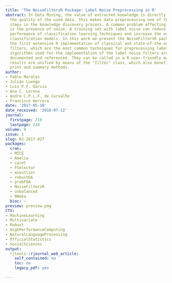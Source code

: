 ```yaml
---
title: 'The NoiseFiltersR Package: Label Noise Preprocessing in R'
abstract: In Data Mining, the value of extracted knowledge is directly related to
  the quality of the used data. This makes data preprocessing one of the most important
  steps in the knowledge discovery process. A common problem affecting data quality
  is the presence of noise. A training set with label noise can reduce the predictive
  performance of classification learning techniques and increase the overfitting of
  classification models. In this work we present the NoiseFiltersR package. It contains
  the first extensive R implementation of classical and state-of-the-art label noise
  filters, which are the most common techniques for preprocessing label noise. The
  algorithms used for the implementation of the label noise filters are appropriately
  documented and referenced. They can be called in a R-user-friendly manner, and their
  results are unified by means of the "filter" class, which also benefits from adapted
  print and summary methods.
author:
- Pablo Morales
- Julián Luengo
- Luís P.F. Garcia
- Ana C. Lorena
- André C.P.L.F. de Carvalho
- Francisco Herrera
date: '2017-05-10'
date_received: '2016-07-12'
journal:
  firstpage: 219
  lastpage: 228
volume: 9
issue: 1
slug: RJ-2017-027
packages:
  cran:
  - MICE
  - Amelia
  - caret
  - FSelector
  - mvoutlier
  - robustDA
  - probFDA
  - NoiseFiltersR
  - unbalanced
  - RWeka
  bioc: ~
preview: preview.png
CTV:
- MachineLearning
- Multivariate
- Robust
- HighPerformanceComputing
- NaturalLanguageProcessing
- OfficialStatistics
- SocialSciences
output:
  rjtools::rjournal_web_article:
    self_contained: no
    toc: no
    legacy_pdf: yes

---
```

